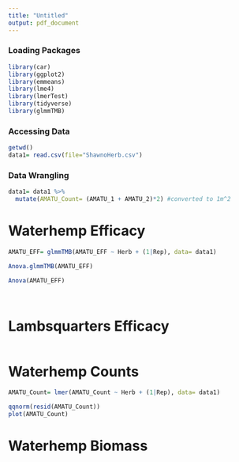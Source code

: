 ```yaml
---
title: "Untitled"
output: pdf_document
---
```


### Loading Packages
```r
library(car)
library(ggplot2)
library(emmeans)
library(lme4)
library(lmerTest)
library(tidyverse)
library(glmmTMB)
```

### Accessing Data
```r
getwd()
data1= read.csv(file="ShawnoHerb.csv")
```

### Data Wrangling
```r
data1= data1 %>%
  mutate(AMATU_Count= (AMATU_1 + AMATU_2)*2) #converted to 1m^2
```

# Waterhemp Efficacy 
```r
AMATU_EFF= glmmTMB(AMATU_EFF ~ Herb + (1|Rep), data= data1)

Anova.glmmTMB(AMATU_EFF)

Anova(AMATU_EFF)
```
```r

```

```r

```

# Lambsquarters Efficacy
```r


```


# Waterhemp Counts
```r
AMATU_Count= lmer(AMATU_Count ~ Herb + (1|Rep), data= data1)

qqnorm(resid(AMATU_Count))
plot(AMATU_Count)
```


# Waterhemp Biomass
```r

```

